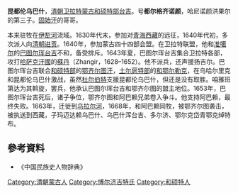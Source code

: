 '''昆都伦乌巴什'''，[[清朝|清朝]][[卫拉特|卫拉特]][[蒙古|蒙古]][[和硕特部|和硕特部]][[台吉|台吉]]。号'''都尔格齐诺颜'''，哈尼诺颜洪果尔的第三子。[[固始汗|固始汗]]的哥哥。

本来驻牧在[[伊犁河|伊犁河]]流域。1630年代末，参加对[[青海|青海]][[西藏|西藏]]的远征，1640年代初，多次派人向[[清朝|清朝]][[进贡|进贡]]。1640年，参加蒙古四十四部会盟。在卫拉特联盟，他和[[准噶尔部|准噶尔]]的[[巴图尔珲台吉|巴图尔珲台吉]]不和，备受排斥。1643年夏，巴图尔珲台吉集合卫拉特各部，攻打[[哈萨克汗國|哈萨克汗國]]的{{tsl|ru|Жангир хан (Казахское ханство)|扬吉尔}}[[苏丹_(称谓)|蘇丹]]（Zhangir，1628–1652）。他不派兵，还声援扬吉尔。巴图尔珲台吉联合[[和硕特部|和硕特部]]的[[鄂齐尔图汗|鄂齐尔图汗]]，[[土尔扈特部|土尔扈特部]]的[[和鄂尔勒克|和鄂尔勒克]]，在乌哈尔里克和昆都伦乌巴什激战，虽然[[杜尔伯特部_(绰罗斯氏)|杜尔伯特]]支援昆都伦乌巴什，但还是没有取胜。咱雅班第达为其斡旋，罢兵，他承认巴图尔珲台吉和鄂齐尔图的盟主地位。1653年，巴图尔珲台吉死后，诸子争位，鄂齐尔图和阿巴赖兄弟卷入争斗。他支持阿巴赖，最终失败。1663年，迁徙到[[乌拉尔河|乌拉尔河]]，1668年，和阿巴赖同牧，被鄂齐尔图袭击，被执送到西藏，子玛迈达赖乌巴什、乌巴什浑台吉、多尔济、鄂尔克岱青鄂克绰特布。

==參考資料==
* 《中国民族史人物辞典》

[[Category:清朝蒙古人|Category:清朝蒙古人]]
[[Category:博尔济吉特氏|Category:博尔济吉特氏]]
[[Category:和硕特人|Category:和硕特人]]